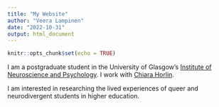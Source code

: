 ```yaml
---
title: "My Website"
author: "Veera Lampinen"
date: "2022-10-31"
output: html_document
---
```


```r
knitr::opts_chunk$set(echo = TRUE)
```

I am a postgraduate student in the University of Glasgow's
[Institute of Neuroscience and Psychology](http://www.gla.ac.uk/researchinstitutes/neurosciencepsychology/).
I work with [Chiara Horlin](https://www.gla.ac.uk/schools/psychologyneuroscience/staff/chiarahorlin/). 

I am interested in researching the lived experiences of queer and neurodivergent students in higher education. 